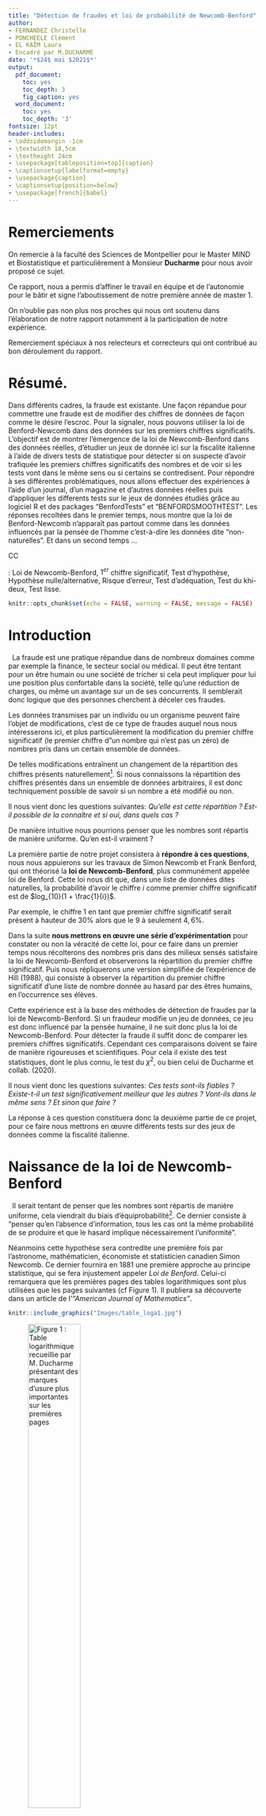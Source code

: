 ```yaml
---
title: "Détection de fraudes et loi de probabilité de Newcomb-Benford"
author:
- FERNANDEZ Christelle
- PONCHEELE Clément
- EL KAÏM Laura
- Encadré par M.DUCHARME
date: '*$24$ mai $2021$*'
output:
  pdf_document:
    toc: yes
    toc_depth: 3
    fig_caption: yes
  word_document:
    toc: yes
    toc_depth: '3'
fontsize: 12pt
header-includes:
- \oddsidemargin -1cm
- \textwidth 18,5cm
- \textheight 24cm
- \usepackage[tableposition=top]{caption}
- \captionsetup{labelformat=empty}
- \usepackage{caption}
- \captionsetup{position=below}
- \usepackage[french]{babel}
---
```


\newpage
# Remerciements

On remercie à la faculté des Sciences de Montpellier pour le Master MIND et Biostatistique et particulièrement à Monsieur **Ducharme** pour nous avoir proposé ce sujet.

Ce rapport, nous a permis d'affiner le travail en équipe et de l'autonomie pour le bâtir et signe l'aboutissement de notre première année de master 1.

On n'oublie pas non plus nos proches qui nous ont soutenu dans l'élaboration de notre rapport notamment à la participation de notre expérience.

Remerciement spéciaux à nos relecteurs et correcteurs qui ont contribué au bon déroulement du rapport.


# Résumé.


Dans différents cadres, la fraude est existante. Une façon répandue pour commettre une fraude est de modifier des chiffres de données de façon comme le désire l'escroc. 
Pour la signaler, nous pouvons utiliser la loi de Benford-Newcomb dans des données sur les premiers chiffres significatifs.
L'objectif est de montrer l'émergence de la loi de Newcomb-Benford dans des données réelles, d'étudier un jeux de donnée ici sur la fiscalité italienne à l'aide de divers tests de statistique pour détecter si on suspecte d'avoir trafiquée les premiers chiffres significatifs des nombres et de voir si les tests vont dans le même sens ou si certains se contredisent.
Pour répondre à ses différentes problématiques, nous allons effectuer des expériences à l'aide d'un journal, d'un magazine et d'autres données réelles puis d'appliquer les differents tests sur le jeux de données étudiés grâce au logiciel R et des packages "BenfordTests" et "BENFORDSMOOTHTEST".
Les réponses recoltées dans le premier temps, nous montre que la loi de Benford-Newcomb n'apparaît pas partout comme dans les données influencés par la pensée de l'homme c'est-à-dire les données dite "non-naturelles". Et dans un second temps ...

CC


\underline{Mots-clés} : Loi de Newcomb-Benford, $1^{er}$ chiffre significatif, Test d'hypothèse, Hypothèse nulle/alternative, Risque d'erreur, Test d'adéquation, Test du khi-deux, Test lisse.


```r
knitr::opts_chunk$set(echo = FALSE, warning = FALSE, message = FALSE)
```

\newpage

# Introduction

&nbsp;
La fraude est une pratique répandue dans de nombreux domaines comme par exemple la finance, le secteur social ou médical. Il peut être tentant pour un être humain ou une société de tricher si cela peut impliquer pour lui une position plus confortable dans la société, telle qu'une réduction de charges, ou même un avantage sur un de ses concurrents. Il semblerait donc logique que des personnes cherchent à déceler ces fraudes.

Les données transmises par un individu ou un organisme peuvent faire l'objet de modifications, c'est de ce type de fraudes auquel nous nous intéresserons ici, et plus particulièrement la modification du premier chiffre significatif (le premier chiffre d"un nombre qui n'est pas un zéro) de nombres pris dans un certain ensemble de données.

De telles modifications entraînent un changement de la répartition des chiffres présents naturellement[^n1]. Si nous connaissons la répartition des chiffres présentés dans un ensemble de données arbitraires, il est donc techniquement possible de savoir si un nombre a été modifié ou non. 

Il nous vient donc les questions suivantes: *Qu'elle est cette répartition ? Est-il possible de la connaître et si oui, dans quels cas ?* 

De manière intuitive nous pourrions penser que les nombres sont répartis de manière uniforme. Qu'en est-il vraiment ? 

La première partie de notre projet consistera à **répondre à ces questions**, nous nous appuierons sur les travaux de Simon Newcomb et Frank Benford, qui ont théorisé la **loi de Newcomb-Benford**, plus communément  appelée loi de Benford. 
Cette loi nous dit que, dans une liste de données dites naturelles, la probabilité d'avoir le chiffre $i$ comme premier chiffre significatif est de $log_{10}(1 + \frac{1}{i})$. 

Par exemple, le chiffre $1$ en tant que premier chiffre significatif serait présent à hauteur de $30\%$ alors que le $9$ à seulement $4,6\%$.

Dans la suite **nous mettrons en œuvre une série d'expérimentation** pour constater ou non la véracité de cette loi, pour ce faire dans un premier temps nous récolterons des nombres pris dans des milieux sensés satisfaire la loi de Newcomb-Benford et observerons la répartition du premier chiffre significatif. Puis nous répliquerons une version simplifiée de l’expérience de Hill (1988), qui consiste à observer la répartition du premier chiffre significatif d'une liste de nombre donnée au hasard par des êtres humains, en l'occurrence ses élèves. 

Cette expérience est à la base des méthodes de détection de fraudes par la loi de Newcomb-Benford. Si un fraudeur modifie un jeu de données, ce jeu est donc influencé par la pensée humaine, il ne suit donc plus la loi de Newcomb-Benford. Pour détecter la fraude il suffit donc de comparer les premiers chiffres significatifs. Cependant ces comparaisons doivent se faire de manière rigoureuses et scientifiques. Pour cela il existe des test statistiques, dont le plus connu, le test du $\chi^2$, ou bien celui de Ducharme et collab. (2020). 

Il nous vient donc les questions suivantes: *Ces tests sont-ils fiables ? Existe-t-il un test significativement meilleur que les autres ? Vont-ils dans le même sens ? Et sinon que faire ?*

La réponse à ces question constituera donc la deuxième partie de ce projet, pour ce faire nous mettrons en œuvre différents tests sur des jeux de données comme la fiscalité italienne.  

[^n1]: Les données dites naturelles sont celles qui n'ont pas été influencé par la pensée de l'homme.

\newpage

# Naissance de la loi de Newcomb-Benford

&nbsp;
Il serait tentant de penser que les nombres sont répartis de manière uniforme, cela viendrait du biais d'équiprobabilité[^n2]. Ce dernier consiste à "penser qu'en l'absence d'information, tous les cas ont la même probabilité de se produire et que le hasard implique nécessairement l’uniformité".  

Néanmoins cette hypothèse sera contredite une première fois par l'astronome, mathématicien, économiste et statisticien canadien Simon Newcomb. Ce dernier fournira en $1881$ une première approche au principe statistique, qui se fera injustement appeler *Loi de Benford*. Celui-ci remarquera que les premières pages des tables logarithmiques sont plus utilisées que les pages suivantes (cf Figure 1). Il publiera sa découverte dans un article de l'*"American Journal of Mathematics"*.  

```r
knitr::include_graphics("Images/table_loga1.jpg")
```

![Figure 1 : Table logarithmique recueillie par M. Ducharme présentant des marques d'usure plus importantes sur les premières pages](Images/table_loga2.jpg){width=50%}

Cette découverte mise de côté pendant plusieurs années, ce n'est qu'en $1938$ que l'ingénieur et physicien américain Frank Benford arrivera au même résultat après avoir répertorié des dizaines de milliers de données. Celui-ci pensera être le premier à l'initiative de cette loi, et c'est pour cette raison que la *loi de Newcomb-Benford* se fera plus généralement appelée *loi de Benford*.  

Cette loi nous dit que, dans une liste de données arbitraires, la probabilité d'avoir le chiffre $i$ comme premier chiffre significatif est de $log_{10}(1 + \frac{1}{i})$.  

\vspace{0.7cm}

```r
library(kableExtra)
PCS<-c("1","2","3","4","5","6","7","8","9")
Benford<-c(rep(0,9))
for (i in 1:9)
  Benford[i]<-round(log(1+1/i,10),3)
kbl(rbind(PCS,Benford),booktabs="T",align="c") %>%
  kable_styling(latex_options=c("striped", "hold_position", "bordered", "condensed","responsive"), full_width=T) %>%
  column_spec(1,bold=T) %>%
  add_footnote(notation="none",c("","Tableau 1 : Répartition du premier chiffre significatif selon la loi de Newcomb-Benford"))
```

\vspace{0.7cm}

Nous retrouvons cette loi dans énormément de domaines comme les mathématiques, l'environnement, la finance, la physique, etc, plus précisément sur des données telles que la longueur des fleuves, la population des villes dans un pays, des déclarations de revenus, etc.  
Notons cependant qu'il existe des cas où les données ne suivent pas cette loi, notamment des données dites non naturelles qui seraient influencé par la pensée humaine (nombres premiers, nombres générés par des humains, etc).  

[^n2]: Défini en 1985 par Marie-Paule Lecoutre ([*source*](https://fr.wikipedia.org/wiki/Biais_d%27%C3%A9quiprobabilit%C3%A9)).

\newpage
# Expérimentation sur différents jeux de données

&nbsp;
Après avoir pris connaissance de la **loi de Newcomb-Benford**, il serait intéressant de la mettre en pratique sur différents jeux de données.

## La suite de Fibonacci

&nbsp;
Intéressons-nous dans un premier temps à la suite de Fibonacci. 

Cette suite est une suite d'entiers dans laquelle chaque terme est la somme des deux termes qui le précèdent. Sa formulation est la suivante : $$F_{0} = 0, \, F_{1} = 1, \, \text{et} \, \forall \, n \ge 2, \, F_n = F_{n - 1} + F_{n - 2}.$$  

Nous commençons par recueillir les $1000$ premiers termes de la suite de Fibonacci, pour extraire le premier chiffre significatif de chacun de ces nombres.

```r
F<-(c(rep(0,1000)))
F[2]<-1
for (i in 3:1000)
F[i]<-F[i-2]+F[i-1]
```

```r
for (i in 1:1000){
  while(F[i]>=10)
    F[i]=F[i]/10
}
pcs<-floor(F)
```

Par la suite nous calculons la répartition de chaque chiffre significatif et obtenons l'histogramme suivant :  

```r
comp<-c(rep(0,9))
for (i in 1:9){
  for (j in 1:300){
  if (pcs[j]==i)
  comp[i]<-comp[i]+1
  }
}
Proba<-c(rep(0.0000000,9))
for (i in 1:9)
  Proba[i]<-round(comp[i]/length(pcs-1),4)

PCS<-c(1:9)
Benford<-c(rep(0,9))
for (i in 1:9)
  Benford[i]<-log(1+1/i,10)
#knitr::kable(cbind(PCS,Proba,Benford),booktabs="T",align="c")
```

![Figure 2 : Histrogramme de la répartition du 1er chiffre significatif de la suite de Fibonacci en comparaison avec la loi de Benford](Images/histogramme_Fibonacci.png)

Il semblerait que la répartition des chiffres significatifs des $300$ premiers nombres de la suite de Fibonacci suive la **loi de Newcomb-Benford**.  

\newpage
## Nombres extraits d'un magazine et d'un journal

&nbsp;
Dans un second temps, nous relevons les prix présents dans un magazine de mobilier de la marque *AMPM*, ainsi que tous les nombres répertoriés dans un journal *Les ECHOS*. Nous récoltons environ $300$ nombres par magazine et, de la même façon qu'énoncé précédemment, calculons la répartition des chiffres significatifs de ces nombres.  

![Figure 3 : Histrogramme de la répartition du 1er chiffre significatif des prix du magazine AMPM en comparaison avec la loi de Benford](Images/histogramme_AMPM.png)

La répartition des chiffres significatifs des prix du magazine *AMPM* parait fortement similaire à celle de la **loi de Newcomb-Benford**. Nous constatons tout de même une légère différence pour le chiffre $3$.  

Observons maintenant la répartition des données issues du journal *Les ECHOS*.  

![Figure 4 : Histrogramme de la répartition du 1er chiffre significatif des nombres du journal LES ECHOS en comparaison avec la loi de Benford](Images/histogramme_journalLESECHOS.png)

Nous remarquons ici la même tendance décroissante. Cependant les proportions des chiffres significatifs entre les données du journal et celles de la **loi de Newcomb-Benford** sont relativement différentes.  

## Population des villes de France  

&nbsp;
Dans ce paragraphe nous nous intéressons à la population des villes françaises. À l'aide des données de l'*INSEE*, nous répertorions environ $35000$ premiers chiffres significatifs et regardons leur répartition.  

![Figure 5 : Histrogramme de la répartition du 1er chiffre significatif de la population française en comparaison avec la loi de Benford](Images/histogramme_populationfrancaise.png)

Ici les répartitions sont fortement ressemblantes, c'est aussi le cas pour de nombreuses données démographiques naturelles. Nous aurions pu également analyser les codes postaux, la longueur des rivières ou encore la distance des villes de France à Paris.  

\newpage
## Passage journalier de vélos dans l'allée Beracasa à Montpellier  

&nbsp;
La ville de Montpellier étant en pleine transition écologique, elle ouvre de plus en plus l'accès aux vélos sur ses routes. Pour en mesurer l'impact, elle a mit en place des éco-compteurs dans plusieurs rues. Les données issues de ces compteurs sont en libre accès, nous nous sommes donc intéressés au nombre de passages journaliers de vélos dans l'allée Beracasa sur une année.  

Nous obtenons la répartition suivante :  

![Figure 6 : Histrogramme de la répartition du 1er chiffre significatif du passage journalier de vélos en comparaison avec la loi de Benford](Images/histogramme_velos.png)

Dans ce cas la proportion du chiffre $1$ est de plus de $50 \%$ contre $30 \%$ pour la **loi de Newcomb-Benford**. La différence de répartition des chiffres $2, 3, 4, 5$ est aussi notable, elle est même environ $2$ fois moins élevée.  

Visuellement, nous pourrions penser que la répartition de ces données ne suit pas la **loi de Newcomb-Benford**. Il est courant de ne pas retrouver la loi de Newcomb-Benford dans des données brutes comme celles-ci, on la retrouve empiriquement plus souvent dans des données dîtes de **deuxième génération** comme des sommes ou des produits. Ceci à été démontré par Jeff Boyle en $1994$.

## Nombres générés par les humains  

&nbsp;
Dans ce paragraphe nous tentons de reproduire à moindre échelle l'expérience de Theodore Preston Hill en $1988$. Dans le cadre de son expérience le professeur Ted HILL demande à ses élèves ($742$) d'écrire un nombre de $6$ chiffres au hasard sur un bout de papier, il recense ensuite le premier chiffre significatif de chacun de ces nombre dans le but de les comparer à la loi de Benford et à la répartition uniforme.

Notre expérience partageant le même objectif que celle de HILL, est basée sur un protocole légèrement différent. N'ayant pas une troupe d'élèves à disposition nous avons recueilli un total de $300$ nombres. Ces $300$ nombres ont été obtenus de plusieurs manières, via des sondages sur internet ou réseaux sociaux, en demandant directement à des personnes rencontrées au hasard, notre famille ou nos amis. 

D'après le biais d'équiprobabilité cité plus haut, si les nombres recensés pendant les expériences ont réellement été données de façon aléatoire les répartitions des premiers chiffres significatifs devraient être comparable à une loi uniforme.

Comparons les répartitions obtenues durant les deux expériences:

![Figure 7 : Comparaison des histrogrammes de la répartition du 1er chiffre significatif de l'expérience de Hill avec la loi de Benford et la loi uniforme puis de notre expérience avec ces deux mêmes lois](Images/comparaison.png)

À première vue, dans les deux expériences la répartition du premier chiffre significatif ne semble pas suivre la loi de Newcomb-Benford (le chiffre $1$ n'apparaît clairement pas aussi souvent par exemple), elles semblent cependant plus proche de la loi uniforme sans tout de même y correspondre parfaitement. Plusieurs facteurs pourraient expliquer ces différences entre l'uniforme et les expériences, celui qui revient souvent est qu'un nombre donné au hasard par un humain est souvent influencé par son expérience, même inconsciemment. Par exemple sa date d'anniversaire, un évènement marquant ou son chiffre préféré. Le fait d'avoir recueilli nos nombres par internet à aussi pu influencer le choix des personnes concernées. Un facteur psychologique est donc à prendre en considération pour approfondir la conclusion.

Après avoir observé ces quelques jeux de données, nous étions en mesure de dire si ces données semblaient ou non suivre la loi de Newcomb-Benford, le problème qui en découle est qu'une simple observation n'est pas très fiable, difficile de prendre une décision sur un constat visuel. En effet, se tromper dans l'interprétation peut entraîner deux types d'erreur, la première étant de faussement déceler une fraude (ce que nous appellerons **le risque de première espèce**) et la deuxième de laisser passer une fraude. Ces erreurs ont un coût pour l'institut qui essaye de les réprimer, celui d'engager des démarches de détections approfondies inutiles ou de ne pas percevoir les taxes dues dans le cas de la fraude fiscale par exemple. 

Le but est donc de minimiser le coût que peuvent engendrer les erreurs sus-mentionnées, pour ce faire l'utilisation d'outils scientifiques est de rigueur. Les outils que nous arboderons dans la suite sont les test d'adéquations, ces tests servent à vérifier si un ensemble de nombre suit ou non une loi de probabilité donnée (pour nous c'est la loi de Newcomb-Benford).

# Tests

## Généralités sur les tests

&nbsp;
Un test d'hypothèse (ou test statistique) est un procédé d'inférence statistique ayant pour but de fournir une règle de décision permettant ainsi, à partir de l'étude d'un ou plusieurs échantillons de données, d'indiquer si une hypothèse statistique concernant une population doit être acceptée ou rejetée.  

Nous distinguons deux classes de tests :   

- Les tests paramétriques sont l'étude de la moyenne, variance, ou de la fréquence des observations issues d'une distribution a priori paramétrée. Ils nécessitent un modèle à fortes contraintes (normalité des distributions ou approximation normale pour de grands échantillons). Ces hypothèses sont d'autant plus difficiles à vérifier que les effectifs étudiés sont plus réduits.    
- Les tests non paramétriques sont l'étude des rangs des observations issues d'une distribution non paramétrée mais quelconque. Ce sont des tests dont le modèle ne précise pas les conditions que doivent remplir les paramètres de la population dont a été extrait l'échantillon. Il n'y a donc pas d'hypothèse de normalité au préalable.  

Lorsque les conditions nécessaires sont valides, les tests paramétriques sont plus puissants que les tests non paramétriques. Les tests non paramétriques s'utilisent dès lors que les conditions d'application des autres méthodes ne sont pas satisfaites, même après d'éventuelles transformations de variables, et peuvent être employés pour des échantillons de taille très faible.  

Comme nous l'avons précédemment énoncé, une inspection visuelle à elle seule ne permet pas d'affirmer ou infirmer si un jeu de données suit la loi de Newcomb-Benford. L'outil statistique permettant de le vérifier est le test d'adéquation à la loi de Newcomb-Benford.  
Les tests d'adéquation servent à tester si un échantillon est distribué selon une loi de probabilité préalablement choisie. Ils permettent de décider, avec un certain seuil d'erreur, si les écarts présentés par l'échantillon par rapport aux valeurs théoriques sont dus au hasard, ou si au contraire ils sont significatifs.  

## Hypothèse nulle et hypothèse alternative

&nbsp;
Un test statistique étudie deux hypothèses opposées concernant une population : l'hypothèse nulle et l'hypothèse alternative.  
L'hypothèse nulle, notée $H_0$, est l'hypothèse que l'on souhaite contrôler, elle repose sur le fait de dire qu'il n'existe pas de différence entre les paramètres comparés ou que la différence observée n'est pas significative et résulte des fluctuations d'échantillonnage.   

À partir des échantillons de données, un test statistique permet de déterminer si on peut rejeter l'hypothèse nulle. La $p$-valeur sert de détermination. Si la $p$-valeur est inférieure au seuil de signification (appelé $\alpha$), l'hypothèse nulle peut être rejetée.  

L'hypothèse alternative, notée $H_1$, affirme qu'un paramètre de la population est plus petit, plus grand ou différent de la valeur hypothétisée dans l'hypothèse nulle. Elle peut être vue comme la négation de $H_0$ et est équivalente à dire que $H_0$ est fausse. La décision de rejeter $H_0$ signifie que $H_1$ est réalisée ou que $H_1$ est vraie.  

On pense souvent à tort que les tests d'hypothèses statistiques visent à choisir l'hypothèse la plus probable parmi $H_0$ et $H_1$. Néanmoins l'hypothèse nulle est formulée dans le but d'être rejetée. Le seuil de signification fixé est bas (généralement $0.05$), et lorsque l'hypothèse nulle est rejetée cela prouve statistiquement que l'hypothèse alternative est vraie. En revanche, si l'hypothèse nulle ne peut être rejetée aucune preuve statistique ne montre que celle-ci est vraie. La raison est qu'il n'y a pas de valeur fixée assurant que la probabilité d'accepter à tort l'hypothèse nulle est petite.  

Finalement, la décision d'accepter l'hypothèse nulle n'est pas équivalente à dire que $H_0$ est vraie et que $H_1$ est fausse, mais cela traduit uniquement l'idée selon laquelle il n'y a pas d'évidence nette pour que $H_0$ soit fausse. Un test conclu donc à rejeter ou à ne pas rejeter l'hypothèse nulle mais jamais à l'accepter directement.  

Dans la suite de notre projet, nous nous intéresserons aux données fiscales de $20$ régions italiennes entre $2007$ et $2011$. Nous réaliserons donc pour chacune de ces régions et chacune des années le test d'hypothèse suivant : $H_0$ : "La répartition du premier chiffre significatif suit la loi de Newcomb-Benford" contre $H_1$ : "La répartition du premier chiffre significatif ne suit pas la loi de Newcomb-Benford".  

## Les risques d'erreurs

&nbsp;
Notons alors qu'aucun test d'hypothèse n'est fiable à $100 \%$, un test étant basé sur des probabilités, il existe toujours un risque de tirer une mauvaise conclusion. Lorsqu'un test d'hypothèse est effectué, nous pouvons observer deux types d'erreurs, l'erreur de Type I dite erreur de première espèce et l'erreur de Type II dite erreur de seconde espèce. Les risques de ces deux erreurs sont inversement proportionnels et sont déterminés par le seuil de signification (ou région critique) et la puissance du test. Il est important de déterminer l'erreur qui présente les conséquences les plus graves dans notre cas avant de définir le risque que nous accepterons pour chaque erreur.  

L'erreur de Type I consiste à rejeter l'hypothèse nulle alors que celle-ci est vraie. La probabilité de commettre une erreur de première espèce est représentée par $\alpha$, qui désigne le seuil de signification défini pour le test d'hypothèse. Ainsi, le seuil de signification du test s'énonce en probabilité :  
$$\alpha = \mathbb{P}(\text{rejeter} \, H_0 | H_0 \, \text{vraie}).$$
Un niveau $\alpha$ de $0.05$ indique que nous sommes disposé à avoir $5 \%$ de chances de rejeter l'hypothèse nulle à tort. Pour réduire ce risque, il est possible d'utiliser une valeur $\alpha$ plus faible. Cependant, cela implique d'être moins à même de détecter une vraie différence si celle-ci existe vraiment.  
Dans notre contexte, l'erreur de Type I consiste à affirmer que les données ne suivent pas la loi de Newcomb-Benford alors que c'est le cas, soit faussement identifier une fraude.

PARLER SEUIL DE SIGNIFICATION

L'erreur de Type II repose sur le fait de ne pas rejeter l'hypothèse nulle alors que celle-ci est fausse. La probabilité de commettre une erreur de seconde espèce est notée $\beta$, et dépend de la puissance du test. Il est possible de réduire le risque de deuxième espèce en faisant en sorte que le test soit suffisamment puissant. Pour cela, il est nécessaire que l'effectif d'échantillon soit suffisamment grand pour permettre la détection d'une différence réelle.  
La probabilité de rejeter l'hypothèse nulle à tort vaut $1 - \beta$, il s'agit de la puissance du test.  

```r
library(knitr)
c1 <- c("", "$H_0$ est vraie", "$H_0$ est fausse")
c2 <- c("Ne pas rejeter $H_0$", "Décision juste (probabilité = 1 - $\\alpha$)", "Erreur de seconde espèce : acceptation de $H_0$ alors que celle-ci est fausse (probabilité = $\\beta$)")
c3 <- c("Rejeter $H_0$", "Erreur de première espèce : rejet de $H_0$ alors que celle-ci est vrai (probabilité = $\\alpha$)", "Décision juste (probabilité = 1 - $\\beta$)")
kbl(rbind(c1, c2, c3), escape=F, row.names=F, align='c') %>%
  kable_classic(position="center", latex_options="HOLD_position", full_width=F) %>%
  column_spec(1:3, width = "12em") %>%
  add_header_above(c("Décision d'après l'échantillon"=1, "Réalité sur la population"=2), bold=TRUE) %>%
  add_footnote(notation="none",c("","Tableau 2 : Règle de décision et risques d'erreurs"))
```

PARLER PUISSANCE TEST

Au sujet de la loi de Newcomb-Benford, notons que le test d'adéquation le plus populaire est le test du khi-deux de Pearson dont la puissance, associée au risque d'erreur de Type II est relativement faible. C'est pourquoi, d'autres tests ont été mis en place récemment. L'ensemble de ces tests seront développés par la suite. G. Ducharme, S. Kaci et C. Vovor-Dassu ont introduits de nouveaux tests d'adéquation pour cette loi, basés sur le principe des tests lisses. Ils ont également comparés ces tests aux meilleurs tests existants et ont montrés qu'ils seraient globalement plus performants.  

## Test du Khi-Deux

&nbsp;
Les tests du $\chi^2$  sont des tests d'hypothèses statistiques non-paramétriques. Ceux-ci permettent de comparer la distribution observée dans un échantillon statistique avec une distribution théorique (*test d'ajustement*), à tester si deux caractères d'une population sont indépendants (*test d'indépendance*) et à tester si des échantillons sont issus d'une même population (*test d'homogénéité*). Le test lit l'écart critique dans la table de la loi du khi-deux.  

Le déroulement du test se procède en $5$ étapes :  
 1) On calcule les effectifs théoriques (*$n_{pj}$*).    
 2) On calcule la valeur observée de la variable de test :  
 $$\chi^{2}=\sum_{j=1}^{k} \frac{\left(n_{j}-n _{p_{j}}\right)^{2}}{n_{ p_{j}}}.$$  
 3) On cherche la valeur critique $\chi^{2}_a$ dans la table de la loi du $\chi^2$ à $k - 1$ degrés de liberté.  
 4) Si $\chi^{2}_a < \chi^2$, on accepte l'hypothèse $H_0$ ("la distribution observée est conforme à la distribution théorique" avec un risque d'erreur $\alpha$), sinon on la rejette.  
 5) Il faut vérifier que $n_{pj} \geq 5$ pour tout $j$.  
 
![Figure 8 : Densité de la loi du Khi-Deux en fonction du nombre de degrés de liberté](Images/Chi-square.png){width=50%}

\newpage

La loi du $\chi^2$ à $n$ degrés de liberté si elle est absolument continue, admet pour densité :  

\fbox{ \begin{minipage}{18.2cm}
$$f(x)=\left\{\begin{array}{cl}\frac{1}{2^{n / 2} \Gamma(n / 2)} e^{-x / 2} x^{\frac{n}{2}-1} & \text { si } x>0, \\ 0 & \text { sinon, }\end{array}\right.$$

où $X$ admet alors pour espérance et variance $E(X) = n$ et $V(X) = 2n$.  
\end{minipage}}

## Test de Freedman-Watson

&nbsp;
Le test de Freedman est utilisé pour des distributions discrètes, il permet de comparer la distribution du premier chiffre significatif d'un échantillon de données avec la distribution de Benford et ainsi affirmer si les données sont conformes à la loi de Newcomb-Benford.  

Spécifiquement, la statistique de test est donnée par :  

\fbox{ \begin{minipage}{18.2cm}
$$U^{2}=\frac{n}{9 \cdot 10^{k-1}} \cdot\left[\sum_{i=10^{k-1}}^{10^{k}-2}\left(\sum_{j=1}^{i}\left(f_{j}^{o}-f_{j}^{e}\right)\right)^{2}-\frac{1}{9 \cdot 10^{k-1}} \cdot\left(\sum_{i=10^{k-1}}^{10^{k}-2} \sum_{j=1}^{i}\left(f_{i}^{o}-f_{i}^{e}\right)\right)^{2}\right],$$  

avec $f_{i}^{o}$ la fréquence observée du chiffre $i$ et $f_{i}^{e}$ la fréquence attendue du chiffre $i$.  
\end{minipage}}

Notons que de plus grands écarts entre les fréquences conduisent à un plus grand $U^2$, ce qui rend le rejet plus probable. Ce test est reconnu comme plus performant que d'autres tests, et a même été recommandé par la statisticienne M. Lesperance ainsi que ses collaborateurs ($2016$), puis également par Joenssen ($2014$).  
  
\newpage 

## Tests lisses pour la Loi de Newcomb-Benford

&nbsp;
La famille des tests lisses introduite par Neyman$^1$ s'applique à des données autant discrètes que continues. Celle-ci est spécifique à la loi de probabilité sous $H_0$.

Il existe deux théorèmes essentiels qui permettent de construire une famille de tests lisses pour l'hypothèse nulle $H_{0} : X \sim f(.)$. Ici $f(.)$ est la densité de la loi de Newcomb-Benford.

Le premier nous théorème nous dit :  

\fbox{ \begin{minipage}{18.2cm} \underline{Théorème 1} : Soit $X_{1}, \dots, X_{n}$ des copies indépendantes d'une variable aléatoire $X$ de densité $f(\cdot)$ par rapport à une mesure dominante $\nu .$ Soit $\left\{h_{0}(\cdot) \equiv 1, h_{k}(\cdot), k=1,2, \dots\right\}$ une suite de fonctions orthonormales par rapport à $f(\cdot) ;$ plus précisément, $\displaystyle \int h_{k}(x) h_{k^{\prime}}(x) f(x) d \nu(x)=\delta_{k k^{\prime}}$, la fonction delta de Kronecker. Soit $U_{k}=n^{-1 / 2} \displaystyle \sum_{i=1}^{n} h_{k}\left(X_{i}\right)$ et pour un entier $K \geq 1$, soit $T_{K} = \displaystyle \sum_{k=1}^{K} U_{k}^{2}$. \par
Alors sous $H_{0}, T_{K} \stackrel{L}{\longrightarrow} \chi_{K}^{2}$, la loi khi-deux à $K$ degrés de liberté, et un test de niveau asymptotique $\alpha$ rejette $H_{0}$ si la valeur observée de $T_{K}$ dépasse $x_{K, 1-\alpha}^{2}$, le quantile d'ordre $1-\alpha$ de cette loi $\chi_{K}^{2}$.  \end{minipage} }

Nous avons donc nos statistiques de test $T_K$. Exprimons maintenant les $h_k$.   
Dans la suite l’indice $0$ dénote un opérateur probabiliste calculé sous $H_0$ : $X$ suit $f(.)$.

Nous avons également le théorème qui suit :   

\fbox{ \begin{minipage}{18.2cm} \underline{Théorème 2} : Soit $\mu_{k}=\mathbb{E}_{0}\left(X^{k}\right), k \geq 0 .$ Soit aussi la matrice $\mathbf{M}_{k}=\left[\mu_{i+i^{\prime}}\right]_{i, i^{\prime}=0, \dots, k-1}$, le vecteur
$\boldsymbol{\mu}_{k}=\left(\mu_{k}, \mu_{k+1}, \dots \mu_{2 k-1}\right)^{T}$ et la constante $c_{k}=\mu_{2 k}-\boldsymbol{\mu}_{k}^{T} \mathbf{M}_{k}^{-1} \boldsymbol{\mu}_{k}$. Alors les polynômes
$$
h_{k}(x)=c_{k}^{-1 / 2}\left(x^{k}-\left(1, x, x^{2}, \dots, x^{k-1}\right) \mathbf{M}_{k}^{-1} \boldsymbol{\mu}_{k}\right)
$$
satisfont la condition du Théorème 1.
\end{minipage} }

D'après le Théorème 2, et Ducharme & Collab. nous avons pour $0<k\leq5$ les $h_k$ suivants :

$$
\begin{array}{l}
h_{1}(x)=-1.3979+0.4063 x, \\
h_{2}(x)=2.2836-1.6128 x+0.18247 x^{2}, \\
h_{3}(x)=4.0815+4.5719 x-1.2053 x^{2}+0.0862 x^{3}, \\
h_{4}(x)=8.0795-12.0946 x+5.1951 x^{2}-0.8249 x^{3}+0.0431 x^{4}, \\
h_{5}(x)=-18.1064+33.1385 x-19.7207 x^{2}+5.0168 x^{3}-0.5665 x^{4}+0.0233 x^{5}.
\end{array}
$$

Nous définissons :  
$$\hat{K}=\underset{1 \leq k \leq K_{\max }}{\arg \max }\left\{T_{k}-k \log (n)\right\}, $$
et la statistique de test $T_{\hat{K}} \stackrel{L}{\longrightarrow} \chi_{1}^{2}$ sous $H_{0}$.

Dans la suite nous appliquerons les tests $T_{\hat{K}}$ et $T_2$ qui d'après Ducharme & Collab. sont les plus performants.

\newpage

# Application des tests

&nbsp;
Dans ce paragraphe nous traitons des données sur la fiscalité italienne de $20$ régions, ces données nous servirons à appliquer différents tests (classique ou lisse). Chacun des tests teste l'hypothèse nulle "la répartition du premier chiffre significatif suit la loi de Newcomb-Benford" contre l'hypothèse alternative "la répartition du premier chiffre significatif ne suit pas la loi de Newcomb-Benford". L'objectif ici est de chercher à savoir si certaines régions d'Italie modifient ou non leurs chiffres, mais aussi de comparer les résultats de nos différents tests.

Ici nous retenons le test du khi-deux qui est le plus connu et utilisé, il semblerait cependant qu'il fasse parti des moins performants (Ducharmes & Collab. 2020), le test de Freedman-Watson explicité plus haut. Pour ce qui est des tests lisses nous appliquerons les test $T_{\hat{K}}$ et $T_2$ comme sus-mentionné.

Les données se présentent comme ci-après, chaque ligne correspond à une année, les 9 premières colonnes (sans compter la première qui correspond à l'année) représente la répartition du premier chiffre significatifs. Les 4 dernières colonnes quant à elles sont les p_values des différents test que nous avons cité plus haut. Une case est rouge si l'hypothèse nulle est rejettée au seuil de 5% d'erreur.


## Application a des données fiscales italiennes

```r
df =  read.csv2('abruzzo2.csv', header = TRUE, sep = ',', dec = '.',stringsAsFactors = FALSE)
df=df[,1:14]
opts <- options(knitr.kable.NA = "")
colnames(df) <- c(" ", "1", "2", "3", "4", "5", "6", "7", "8", "9", "$\\chi^2$", "$Watson$", "$T_2$", "$T_{\\hat{K}}$")
knitr::kable(df, escape=FALSE, digits = 3, caption ="Tests sur la région d'Abruzzo") %>% 
  column_spec(11:14, bold = T, background = ifelse(df[,11:14]<0.05,"red", "white")) %>%
  add_header_above(c("Année"=1, "Chiffre significatif"=9, "p-value"=4), bold=TRUE) %>%
  column_spec(1, bold=TRUE) %>%
  kable_styling(font_size = 10, latex_options="HOLD_position")
```

```r
df =  read.csv2('basilicata2.csv', header = TRUE, sep = ',', dec = '.',stringsAsFactors = FALSE)
df=df[,1:14]
opts <- options(knitr.kable.NA = "")
colnames(df) <- c(" ", "1", "2", "3", "4", "5", "6", "7", "8", "9", "$\\chi^2$", "$Watson$", "$T_2$", "$T_{\\hat{K}}$")
knitr::kable(df, escape=F, digits = 3, caption ="Tests sur la région de Basilicata")%>% column_spec(11:14, bold = T, background = ifelse(df[,11:14]<0.05,"red", "white"))%>%add_header_above(c("Année"=1, "Chiffre significatif"=9, "p-value"=4), bold=TRUE) %>%
  column_spec(1, bold=TRUE) %>%kable_styling(font_size = 10, latex_options="HOLD_position")
```

```r
df =  read.csv2('Calabria2.csv', header = TRUE, sep = ',', dec = '.',stringsAsFactors = FALSE)
df=df[,1:14]
opts <- options(knitr.kable.NA = "")
colnames(df) <- c(" ", "1", "2", "3", "4", "5", "6", "7", "8", "9", "$\\chi^2$", "$Watson$", "$T_2$", "$T_{\\hat{K}}$")
knitr::kable(df, escape=FALSE, digits = 3, caption ="Tests sur la région de Calabria")%>% column_spec(11:14, bold = T, background = ifelse(df[,11:14]<0.05,"red", "white"))%>%add_header_above(c("Année"=1, "Chiffre significatif"=9, "p-value"=4), bold=TRUE) %>%
  column_spec(1, bold=TRUE) %>%kable_styling(font_size = 10, latex_options="HOLD_position")
```

```r
df =  read.csv2('Campania2.csv', header = TRUE, sep = ',', dec = '.',stringsAsFactors = FALSE)
df=df[,1:14]
opts <- options(knitr.kable.NA = "")
colnames(df) <- c(" ", "1", "2", "3", "4", "5", "6", "7", "8", "9", "$\\chi^2$", "$Watson$", "$T_2$", "$T_{\\hat{K}}$")
knitr::kable(df, escape=FALSE, digits = 3, caption ="Tests sur la région de Campania")%>% column_spec(11, bold = T, background = ifelse(df[,11]<0.05,"red", "white"))%>%kable_styling(font_size = 10)%>% column_spec(12, bold = T, background = ifelse(df[,12]<0.05,"red", "white"))%>%kable_styling(font_size = 10)%>% column_spec(13, bold = T, background = ifelse(df[,13]<0.05,"red", "white"))%>%add_header_above(c("Année"=1, "Chiffre significatif"=9, "p-value"=4), bold=TRUE) %>%
  column_spec(1, bold=TRUE) %>%kable_styling(font_size = 10)%>% column_spec(14, bold = T, background = ifelse(df[,14]<0.05,"red", "white"))%>%kable_styling(font_size = 10, latex_options="HOLD_position")
```

```r
df =  read.csv2('emilia-romagna2.csv', header = TRUE, sep = ',', dec = '.',stringsAsFactors = FALSE)
df=df[,1:14]
opts <- options(knitr.kable.NA = "")
colnames(df) <- c(" ", "1", "2", "3", "4", "5", "6", "7", "8", "9", "$\\chi^2$", "$Watson$", "$T_2$", "$T_{\\hat{K}}$")
knitr::kable(df, escape=FALSE, digits = 3, caption ="Tests sur la région d'Emilia-romagna")%>% column_spec(11, bold = T, background = ifelse(df[,11]<0.05,"red", "white"))%>%kable_styling(font_size = 10)%>% column_spec(12, bold = T, background = ifelse(df[,12]<0.05,"red", "white"))%>%kable_styling(font_size = 10)%>% column_spec(13, bold = T, background = ifelse(df[,13]<0.05,"red", "white"))%>%add_header_above(c("Année"=1, "Chiffre significatif"=9, "p-value"=4), bold=TRUE) %>%
  column_spec(1, bold=TRUE) %>%kable_styling(font_size = 10)%>% column_spec(14, bold = T, background = ifelse(df[,14]<0.05,"red", "white"))%>%kable_styling(font_size = 10, latex_options="HOLD_position")
```

```r
df =  read.csv2('Friuli-Venezia-Giulia2.csv', header = TRUE, sep = ',', dec = '.',stringsAsFactors = FALSE)
df=df[,1:14]
opts <- options(knitr.kable.NA = "")
colnames(df) <- c(" ", "1", "2", "3", "4", "5", "6", "7", "8", "9", "$\\chi^2$", "$Watson$", "$T_2$", "$T_{\\hat{K}}$")
knitr::kable(df, escape=FALSE, digits = 3, caption ="Tests sur la région de Friuli-Venezia-Giulia")%>% column_spec(11, bold = T, background = ifelse(df[,11]<0.05,"red", "white"))%>%kable_styling(font_size = 10)%>% column_spec(12, bold = T, background = ifelse(df[,12]<0.05,"red", "white"))%>%kable_styling(font_size = 10)%>% column_spec(13, bold = T, background = ifelse(df[,13]<0.05,"red", "white"))%>%kable_styling(font_size = 10)%>% column_spec(14, bold = T, background = ifelse(df[,14]<0.05,"red", "white"))%>%add_header_above(c("Année"=1, "Chiffre significatif"=9, "p-value"=4), bold=TRUE) %>%
  column_spec(1, bold=TRUE) %>%kable_styling(font_size = 10, latex_options="HOLD_position")
```

```r
df =  read.csv2('Lazio2.csv', header = TRUE, sep = ',', dec = '.',stringsAsFactors = FALSE)
df=df[,1:14]
opts <- options(knitr.kable.NA = "")
colnames(df) <- c(" ", "1", "2", "3", "4", "5", "6", "7", "8", "9", "$\\chi^2$", "$Watson$", "$T_2$", "$T_{\\hat{K}}$")
knitr::kable(df, escape=FALSE, digits = 3, caption ="Tests sur la région de la Lazio")%>% column_spec(11, bold = T, background = ifelse(df[,11]<0.05,"red", "white"))%>%kable_styling(font_size = 10)%>% column_spec(12, bold = T, background = ifelse(df[,12]<0.05,"red", "white"))%>%kable_styling(font_size = 10)%>% column_spec(13, bold = T, background = ifelse(df[,13]<0.05,"red", "white"))%>%add_header_above(c("Année"=1, "Chiffre significatif"=9, "p-value"=4), bold=TRUE) %>%
  column_spec(1, bold=TRUE) %>%kable_styling(font_size = 10)%>% column_spec(14, bold = T, background = ifelse(df[,14]<0.05,"red", "white"))%>%kable_styling(font_size = 10, latex_options="HOLD_position")
```

```r
df =  read.csv2('Liguria2.csv', header = TRUE, sep = ',', dec = '.',stringsAsFactors = FALSE)
df=df[,1:14]
opts <- options(knitr.kable.NA = "")
colnames(df) <- c(" ", "1", "2", "3", "4", "5", "6", "7", "8", "9", "$\\chi^2$", "$Watson$", "$T_2$", "$T_{\\hat{K}}$")
knitr::kable(df, escape=FALSE, digits = 3, caption ="Tests sur la région de la Liguria")%>% column_spec(11, bold = T, background = ifelse(df[,11]<0.05,"red", "white"))%>%kable_styling(font_size = 10)%>% column_spec(12, bold = T, background = ifelse(df[,12]<0.05,"red", "white"))%>%kable_styling(font_size = 10)%>% column_spec(13, bold = T, background = ifelse(df[,13]<0.05,"red", "white"))%>%add_header_above(c("Année"=1, "Chiffre significatif"=9, "p-value"=4), bold=TRUE) %>%
  column_spec(1, bold=TRUE) %>%kable_styling(font_size = 10)%>% column_spec(14, bold = T, background = ifelse(df[,14]<0.05,"red", "white"))%>%kable_styling(font_size = 10, latex_options="HOLD_position")
```

```r
df =  read.csv2('Lombardia2.csv', header = TRUE, sep = ',', dec = '.',stringsAsFactors = FALSE)
df=df[,1:14]
opts <- options(knitr.kable.NA = "")
colnames(df) <- c(" ", "1", "2", "3", "4", "5", "6", "7", "8", "9", "$\\chi^2$", "$Watson$", "$T_2$", "$T_{\\hat{K}}$")
knitr::kable(df, escape=FALSE, digits = 3, caption ="Tests sur la région de Lombardia")%>% column_spec(11, bold = T, background = ifelse(df[,11]<0.05,"red", "white"))%>%kable_styling(font_size = 10)%>% column_spec(12, bold = T, background = ifelse(df[,12]<0.05,"red", "white"))%>%kable_styling(font_size = 10)%>% column_spec(13, bold = T, background = ifelse(df[,13]<0.05,"red", "white"))%>%add_header_above(c("Année"=1, "Chiffre significatif"=9, "p-value"=4), bold=TRUE) %>%
  column_spec(1, bold=TRUE) %>%kable_styling(font_size = 10)%>% column_spec(14, bold = T, background = ifelse(df[,14]<0.05,"red", "white"))%>%kable_styling(font_size = 10, latex_options="HOLD_position")
```

```r
df =  read.csv2('Marche2.csv', header = TRUE, sep = ',', dec = '.',stringsAsFactors = FALSE)
df=df[,1:14]
opts <- options(knitr.kable.NA = "")
colnames(df) <- c(" ", "1", "2", "3", "4", "5", "6", "7", "8", "9", "$\\chi^2$", "$Watson$", "$T_2$", "$T_{\\hat{K}}$")
knitr::kable(df, escape=FALSE, digits = 3, caption ="Tests sur la région de Marche")%>% column_spec(11, bold = T, background = ifelse(df[,11]<0.05,"red", "white"))%>%kable_styling(font_size = 10)%>% column_spec(12, bold = T, background = ifelse(df[,12]<0.05,"red", "white"))%>%kable_styling(font_size = 10)%>% column_spec(13, bold = T, background = ifelse(df[,13]<0.05,"red", "white"))%>%add_header_above(c("Année"=1, "Chiffre significatif"=9, "p-value"=4), bold=TRUE) %>%
  column_spec(1, bold=TRUE) %>%kable_styling(font_size = 10)%>% column_spec(14, bold = T, background = ifelse(df[,14]<0.05,"red", "white"))%>%kable_styling(font_size = 10, latex_options="HOLD_position")
```

```r
df =  read.csv2('Molise2.csv', header = TRUE, sep = ',', dec = '.',stringsAsFactors = FALSE)
df=df[,1:14]
opts <- options(knitr.kable.NA = "")
colnames(df) <- c(" ", "1", "2", "3", "4", "5", "6", "7", "8", "9", "$\\chi^2$", "$Watson$", "$T_2$", "$T_{\\hat{K}}$")
knitr::kable(df, escape=FALSE, digits = 3, caption ="Tests sur la région de Molise")%>% column_spec(11, bold = T, background = ifelse(df[,11]<0.05,"red", "white"))%>%kable_styling(font_size = 10)%>% column_spec(12, bold = T, background = ifelse(df[,12]<0.05,"red", "white"))%>%kable_styling(font_size = 10)%>% column_spec(13, bold = T, background = ifelse(df[,13]<0.05,"red", "white"))%>%add_header_above(c("Année"=1, "Chiffre significatif"=9, "p-value"=4), bold=TRUE) %>%
  column_spec(1, bold=TRUE) %>%kable_styling(font_size = 10)%>% column_spec(14, bold = T, background = ifelse(df[,14]<0.05,"red", "white"))%>%kable_styling(font_size = 10, latex_options="HOLD_position")
```

```r
df =  read.csv2('Piemonte2.csv', header = TRUE, sep = ',', dec = '.',stringsAsFactors = FALSE)
df=df[,1:14]
opts <- options(knitr.kable.NA = "")
colnames(df) <- c(" ", "1", "2", "3", "4", "5", "6", "7", "8", "9", "$\\chi^2$", "$Watson$", "$T_2$", "$T_{\\hat{K}}$")
knitr::kable(df, escape=FALSE, digits = 3, caption ="Tests sur la région de Piemonte")%>% column_spec(11, bold = T, background = ifelse(df[,11]<0.05,"red", "white"))%>%kable_styling(font_size = 10)%>% column_spec(12, bold = T, background = ifelse(df[,12]<0.05,"red", "white"))%>%kable_styling(font_size = 10)%>% column_spec(13, bold = T, background = ifelse(df[,13]<0.05,"red", "white"))%>%add_header_above(c("Année"=1, "Chiffre significatif"=9, "p-value"=4), bold=TRUE) %>%
  column_spec(1, bold=TRUE) %>%kable_styling(font_size = 10)%>% column_spec(14, bold = T, background = ifelse(df[,14]<0.05,"red", "white"))%>%kable_styling(font_size = 10, latex_options="HOLD_position")
```

```r
df =  read.csv2('puglia2.csv', header = TRUE, sep = ',', dec = '.',stringsAsFactors = FALSE)
df=df[,1:14]
opts <- options(knitr.kable.NA = "")
colnames(df) <- c(" ", "1", "2", "3", "4", "5", "6", "7", "8", "9", "$\\chi^2$", "$Watson$", "$T_2$", "$T_{\\hat{K}}$")
knitr::kable(df, escape=FALSE, digits = 3, caption ="Tests sur la région de Puglia")%>% column_spec(11, bold = T, background = ifelse(df[,11]<0.05,"red", "white"))%>%kable_styling(font_size = 10)%>% column_spec(12, bold = T, background = ifelse(df[,12]<0.05,"red", "white"))%>%kable_styling(font_size = 10)%>% column_spec(13, bold = T, background = ifelse(df[,13]<0.05,"red", "white"))%>%add_header_above(c("Année"=1, "Chiffre significatif"=9, "p-value"=4), bold=TRUE) %>%
  column_spec(1, bold=TRUE) %>%kable_styling(font_size = 10)%>% column_spec(14, bold = T, background = ifelse(df[,14]<0.05,"red", "white"))%>%kable_styling(font_size = 10, latex_options="HOLD_position")
```

```r
df =  read.csv2('Sardegna2.csv', header = TRUE, sep = ',', dec = '.',stringsAsFactors = FALSE)
df=df[,1:14]
opts <- options(knitr.kable.NA = "")
colnames(df) <- c(" ", "1", "2", "3", "4", "5", "6", "7", "8", "9", "$\\chi^2$", "$Watson$", "$T_2$", "$T_{\\hat{K}}$")
knitr::kable(df, escape=FALSE, digits = 3, caption ="Tests sur la région de la Sardegna")%>% column_spec(11, bold = T, background = ifelse(df[,11]<0.05,"red", "white"))%>%kable_styling(font_size = 10)%>% column_spec(12, bold = T, background = ifelse(df[,12]<0.05,"red", "white"))%>%kable_styling(font_size = 10)%>% column_spec(13, bold = T, background = ifelse(df[,13]<0.05,"red", "white"))%>%add_header_above(c("Année"=1, "Chiffre significatif"=9, "p-value"=4), bold=TRUE) %>%
  column_spec(1, bold=TRUE) %>%kable_styling(font_size = 10)%>% column_spec(14, bold = T, background = ifelse(df[,14]<0.05,"red", "white"))%>%kable_styling(font_size = 10, latex_options="HOLD_position")
```

```r
df =  read.csv2('Sicilia2.csv', header = TRUE, sep = ',', dec = '.',stringsAsFactors = FALSE)
df=df[,1:14]
opts <- options(knitr.kable.NA = "")
colnames(df) <- c(" ", "1", "2", "3", "4", "5", "6", "7", "8", "9", "$\\chi^2$", "$Watson$", "$T_2$", "$T_{\\hat{K}}$")
knitr::kable(df, escape=FALSE, digits = 3, caption ="Tests sur la région de la Sicilia")%>% column_spec(11, bold = T, background = ifelse(df[,11]<0.05,"red", "white"))%>%kable_styling(font_size = 10)%>% column_spec(12, bold = T, background = ifelse(df[,12]<0.05,"red", "white"))%>%kable_styling(font_size = 10)%>% column_spec(13, bold = T, background = ifelse(df[,13]<0.05,"red", "white"))%>%add_header_above(c("Année"=1, "Chiffre significatif"=9, "p-value"=4), bold=TRUE) %>%
  column_spec(1, bold=TRUE) %>%kable_styling(font_size = 10)%>% column_spec(14, bold = T, background = ifelse(df[,14]<0.05,"red", "white"))%>%kable_styling(font_size = 10, latex_options="HOLD_position")
```

```r
df =  read.csv2('toscana2.csv', header = TRUE, sep = ',', dec = '.',stringsAsFactors = FALSE)
df=df[,1:14]
opts <- options(knitr.kable.NA = "")
colnames(df) <- c(" ", "1", "2", "3", "4", "5", "6", "7", "8", "9", "$\\chi^2$", "$Watson$", "$T_2$", "$T_{\\hat{K}}$")
knitr::kable(df, escape=FALSE, digits = 3, caption ="Tests sur la région de Toscana")%>% column_spec(11, bold = T, background = ifelse(df[,11]<0.05,"red", "white"))%>%kable_styling(font_size = 10)%>% column_spec(12, bold = T, background = ifelse(df[,12]<0.05,"red", "white"))%>%kable_styling(font_size = 10)%>% column_spec(13, bold = T, background = ifelse(df[,13]<0.05,"red", "white"))%>%add_header_above(c("Année"=1, "Chiffre significatif"=9, "p-value"=4), bold=TRUE) %>%
  column_spec(1, bold=TRUE) %>%kable_styling(font_size = 10)%>% column_spec(14, bold = T, background = ifelse(df[,14]<0.05,"red", "white"))%>%kable_styling(font_size = 10, latex_options="HOLD_position")
```

```r
df =  read.csv2('trentino-alto2.csv', header = TRUE, sep = ',', dec = '.',stringsAsFactors = FALSE)
df=df[,1:14]
opts <- options(knitr.kable.NA = "")
colnames(df) <- c(" ", "1", "2", "3", "4", "5", "6", "7", "8", "9", "$\\chi^2$", "$Watson$", "$T_2$", "$T_{\\hat{K}}$")
knitr::kable(df, escape=FALSE, digits = 3, caption ="Tests sur la région de Trentino-alto")%>% column_spec(11, bold = T, background = ifelse(df[,11]<0.05,"red", "white"))%>%kable_styling(font_size = 10)%>% column_spec(12, bold = T, background = ifelse(df[,12]<0.05,"red", "white"))%>%kable_styling(font_size = 10)%>% column_spec(13, bold = T, background = ifelse(df[,13]<0.05,"red", "white"))%>%add_header_above(c("Année"=1, "Chiffre significatif"=9, "p-value"=4), bold=TRUE) %>%
  column_spec(1, bold=TRUE) %>%kable_styling(font_size = 10)%>% column_spec(14, bold = T, background = ifelse(df[,14]<0.05,"red", "white"))%>%kable_styling(font_size = 10, latex_options="HOLD_position")
```

```r
df =  read.csv2('Umbria2.csv', header = TRUE, sep = ',', dec = '.',stringsAsFactors = FALSE)
df=df[,1:14]
opts <- options(knitr.kable.NA = "")
colnames(df) <- c(" ", "1", "2", "3", "4", "5", "6", "7", "8", "9", "$\\chi^2$", "$Watson$", "$T_2$", "$T_{\\hat{K}}$")
knitr::kable(df, escape=FALSE, digits = 3, caption ="Tests sur la région de Umbria")%>% column_spec(11, bold = T, background = ifelse(df[,11]<0.05,"red", "white"))%>%kable_styling(font_size = 10)%>% column_spec(12, bold = T, background = ifelse(df[,12]<0.05,"red", "white"))%>%kable_styling(font_size = 10)%>% column_spec(13, bold = T, background = ifelse(df[,13]<0.05,"red", "white"))%>%add_header_above(c("Année"=1, "Chiffre significatif"=9, "p-value"=4), bold=TRUE) %>%
  column_spec(1, bold=TRUE) %>%kable_styling(font_size = 10)%>% column_spec(14, bold = T, background = ifelse(df[,14]<0.05,"red", "white"))%>%kable_styling(font_size = 10, latex_options="HOLD_position")
```

```r
df =  read.csv2('valledaosta2.csv', header = TRUE, sep = ',', dec = '.',stringsAsFactors = FALSE)
df=df[,1:14]
opts <- options(knitr.kable.NA = "")
colnames(df) <- c(" ", "1", "2", "3", "4", "5", "6", "7", "8", "9", "$\\chi^2$", "$Watson$", "$T_2$", "$T_{\\hat{K}}$")
knitr::kable(df, escape=FALSE, digits = 3, caption ="Tests sur la région de valledaosta")%>% column_spec(11, bold = T, background = ifelse(df[,11]<0.05,"red", "white"))%>%kable_styling(font_size = 10)%>% column_spec(12, bold = T, background = ifelse(df[,12]<0.05,"red", "white"))%>%kable_styling(font_size = 10)%>% column_spec(13, bold = T, background = ifelse(df[,13]<0.05,"red", "white"))%>%add_header_above(c("Année"=1, "Chiffre significatif"=9, "p-value"=4), bold=TRUE) %>%
  column_spec(1, bold=TRUE) %>%kable_styling(font_size = 10)%>% column_spec(14, bold = T, background = ifelse(df[,14]<0.05,"red", "white"))%>%kable_styling(font_size = 10, latex_options="HOLD_position")
```

```r
df =  read.csv2('veneto2.csv', header = TRUE, sep = ',', dec = '.',stringsAsFactors = FALSE)
df=df[,1:14]
opts <- options(knitr.kable.NA = "")
colnames(df) <- c(" ", "1", "2", "3", "4", "5", "6", "7", "8", "9", "$\\chi^2$", "$Watson$", "$T_2$", "$T_{\\hat{K}}$")
knitr::kable(df, escape=FALSE, digits = 3, caption ="Tests sur la région de veneto")%>% column_spec(11, bold = T, background = ifelse(df[,11]<0.05,"red", "white"))%>%kable_styling(font_size = 10)%>% column_spec(12, bold = T, background = ifelse(df[,12]<0.05,"red", "white"))%>%kable_styling(font_size = 10)%>% column_spec(13, bold = T, background = ifelse(df[,13]<0.05,"red", "white"))%>%add_header_above(c("Année"=1, "Chiffre significatif"=9, "p-value"=4), bold=TRUE) %>%
  column_spec(1, bold=TRUE) %>%kable_styling(font_size = 10)%>% column_spec(14, bold = T, background = ifelse(df[,14]<0.05,"red", "white"))%>%kable_styling(font_size = 10, latex_options="HOLD_position")
```

## CAS COVID

Un chinois a affirmé qu'il n'y avait pas eu fraudes en Chine

# Bibliographie

V. GENEST, C. GENEST *La loi de Newcomb-Benford ou la loi du premier chiffre significatif* ($2011$)

WIKIPEDIA L'ENCYCLOPEDIE LIBRE *Loi de Benford* (dernière mise à jour $2021$)

T. P. HILL *Random-number guessing and the first digit phenomenon* ($1988$)

G. R. DUCHARME, S. KACI, C. VOVOR-DASSU *Tests d'adéquations lisses pour la loi de Newcomb-Benford* ($2017$)

J. J. RUCH *Statistique : Tests d'hypothèses* ($2012/2013$)


Chi-deux:  
http://www.bibmath.net/dico/index.php?action=affiche&quoi=./l/loichideux.html
https://fr.wikipedia.org/wiki/Test_du_%CF%87%C2%B2#Test_du_%CF%872_de_Pearson
http://www.bibmath.net/dico/index.php?action=affiche&quoi=./c/chideuxtest.html
https://commons.wikimedia.org/wiki/File:Chi-square_pdf.svg?uselang=fr 

Freedman:
D. JOENSSEN et T. MUELLERLEILE *Package R "BenfordTest"* (2015) https://cran.r-project.org/web/packages/BenfordTests/BenfordTests.pdf
D. JOENSSEN (2014) https://papers.ssrn.com/sol3/papers.cfm?abstract_id=2545243 
LESPERANCE M., REED W.J., STEPHENS M.A., TSAO C., WILTON B.,(2016) "*Assessing conformance with Benford's law : Goodness-ff-fit fets and simultaneous confidence interval*" 

M. AUSLOOS, R. CERQUETI, T. A. MIR *Data science for assessing possible tax income manipulation: the case of Italy* ($2017$)

Test lisse:
BOULERICE B., DUCHARME G.R. (1997) "*Smooth test of goodness-of-fit for directional and axial data*", Journal Multivariate Analysis 60 : 154-175
G.R. DUCHARME,S. KACI, C. VOVOR-DASSU (2017) article *Tests d'adéquations lisse pour la loi de Newcomb-Benford* https://www.researchgate.net/publication/339641985_Smooths_Tests_of_Goodness-of-fit_for_the_Newcomb-Benford_distribution 
NEYMAN J. (1937) , "*Smooth tests for goodnesss-of-fit*", Skand. Aktuariedidskr 20 : 150-199.
